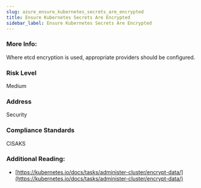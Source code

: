 ```yaml
---
slug: azure_ensure_kubernetes_secrets_are_encrypted
title: Ensure Kubernetes Secrets Are Encrypted
sidebar_label: Ensure Kubernetes Secrets Are Encrypted
---
```


### More Info:

Where etcd encryption is used, appropriate providers should be configured.

### Risk Level

Medium

### Address

Security

### Compliance Standards

CISAKS

### Additional Reading:

- [https://kubernetes.io/docs/tasks/administer-cluster/encrypt-data/](https://kubernetes.io/docs/tasks/administer-cluster/encrypt-data/) 

